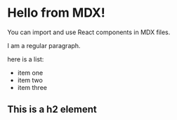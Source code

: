 
# Hello from MDX!

You can import and use React components in MDX files.

<Test />

I am a regular paragraph.

here is a list:

- item one
- item two
- item three

## This is a h2 element


